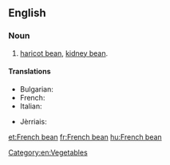 ==English==

===Noun===
{{en-noun|head=[[French]] [[bean]]}}

# [[haricot bean]], [[kidney bean]].

====Translations====
{{trans-top|haricot bean}}
* Bulgarian: {{t|bg|зелен фасул|m|sc=Cyrl}}
* French: {{t+|fr|haricot vert|m}}
* Italian: {{t+|it|fagiolino|m}}
{{trans-mid}}
* Jèrriais: {{t|roa-jer|pais d'mai|m}}
{{trans-bottom}}

[[Category:en:Vegetables]]

[[et:French bean]]
[[fr:French bean]]
[[hu:French bean]]
